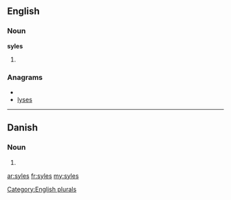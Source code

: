 ==English==

===Noun===
'''syles'''

# {{plural of|[[syle]]}}

===Anagrams===
* {{alphagram|elssy}}
* [[lyses#English|lyses]]

[[Category:English plurals]]

----

==Danish==

===Noun===
{{infl|da|noun form|g=c}}

# {{form of|genitive plural indefinite|syl|lang=da}}

[[ar:syles]]
[[fr:syles]]
[[my:syles]]